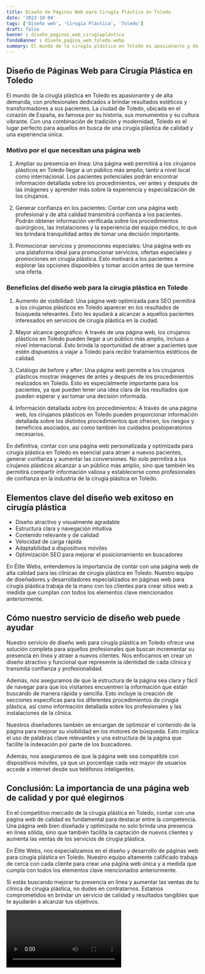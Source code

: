 ```yaml
---
title: Diseño de Páginas Web para Cirugía Plástica en Toledo
date: '2023-10-04'
tags: ['Diseño web', 'Cirugía Plástica', 'Toledo']
draft: false
banner : diseño_paginas_web_cirugíaplástica
fondoBanner : diseño_pagina_web_toledo.webp
summary: El mundo de la cirugía plástica en Toledo es apasionante y de alta demanda, con profesionales dedicados a brindar resultados estéticos y transformadores a sus pacientes. La ciudad de Toledo, ubicada en el corazón de España, es famosa por su historia, sus monumentos y su cultura vibrante. Con una combinación de tradición y modernidad, Toledo es el lugar perfecto para aquellos en busca de una cirugía plástica de calidad y una experiencia única.
---
```


## Diseño de Páginas Web para Cirugía Plástica en Toledo

El mundo de la cirugía plástica en Toledo es apasionante y de alta demanda, con profesionales dedicados a brindar resultados estéticos y transformadores a sus pacientes. La ciudad de Toledo, ubicada en el corazón de España, es famosa por su historia, sus monumentos y su cultura vibrante. Con una combinación de tradición y modernidad, Toledo es el lugar perfecto para aquellos en busca de una cirugía plástica de calidad y una experiencia única.

### Motivo por el que necesitan una página web

1. Ampliar su presencia en línea: Una página web permitirá a los cirujanos plásticos en Toledo llegar a un público más amplio, tanto a nivel local como internacional. Los pacientes potenciales podrán encontrar información detallada sobre los procedimientos, ver antes y después de las imágenes y aprender más sobre la experiencia y especialización de los cirujanos.

2. Generar confianza en los pacientes: Contar con una página web profesional y de alta calidad transmitirá confianza a los pacientes. Podrán obtener información verificada sobre los procedimientos quirúrgicos, las instalaciones y la experiencia del equipo médico, lo que les brindará tranquilidad antes de tomar una decisión importante.

3. Promocionar servicios y promociones especiales: Una página web es una plataforma ideal para promocionar servicios, ofertas especiales y promociones en cirugía plástica. Esto motivará a los pacientes a explorar las opciones disponibles y tomar acción antes de que termine una oferta.

### Beneficios del diseño web para la cirugía plástica en Toledo

1. Aumento de visibilidad: Una página web optimizada para SEO permitirá a los cirujanos plásticos en Toledo aparecer en los resultados de búsqueda relevantes. Esto les ayudará a alcanzar a aquellos pacientes interesados ​​en servicios de cirugía plástica en la ciudad.

2. Mayor alcance geográfico: A través de una página web, los cirujanos plásticos en Toledo pueden llegar a un público más amplio, incluso a nivel internacional. Esto brinda la oportunidad de atraer a pacientes que estén dispuestos a viajar a Toledo para recibir tratamientos estéticos de calidad.

3. Catálogo de before y after: Una página web permite a los cirujanos plásticos mostrar imágenes de antes y después de los procedimientos realizados en Toledo. Esto es especialmente importante para los pacientes, ya que pueden tener una idea clara de los resultados que pueden esperar y así tomar una decisión informada.

4. Información detallada sobre los procedimientos: A través de una página web, los cirujanos plásticos en Toledo pueden proporcionar información detallada sobre los distintos procedimientos que ofrecen, los riesgos y beneficios asociados, así como también los cuidados postoperatorios necesarios.

En definitiva, contar con una página web personalizada y optimizada para cirugía plástica en Toledo es esencial para atraer a nuevos pacientes, generar confianza y aumentar las conversiones. No solo permitirá a los cirujanos plásticos alcanzar a un público más amplio, sino que también les permitirá compartir información valiosa y establecerse como profesionales de confianza en la industria de la cirugía plástica en Toledo.

<GifSeo />

<Cta />

## Elementos clave del diseño web exitoso en cirugía plástica

- Diseño atractivo y visualmente agradable
- Estructura clara y navegación intuitiva
- Contenido relevante y de calidad
- Velocidad de carga rápida
- Adaptabilidad a dispositivos móviles
- Optimización SEO para mejorar el posicionamiento en buscadores

En Élite Webs, entendemos la importancia de contar con una página web de alta calidad para las clínicas de cirugía plástica en Toledo. Nuestro equipo de diseñadores y desarrolladores especializados en páginas web para cirugía plástica trabaja de la mano con los clientes para crear sitios web a medida que cumplan con todos los elementos clave mencionados anteriormente.

## Cómo nuestro servicio de diseño web puede ayudar

Nuestro servicio de diseño web para cirugía plástica en Toledo ofrece una solución completa para aquellos profesionales que buscan incrementar su presencia en línea y atraer a nuevos clientes. Nos enfocamos en crear un diseño atractivo y funcional que represente la identidad de cada clínica y transmita confianza y profesionalidad.

Además, nos aseguramos de que la estructura de la página sea clara y fácil de navegar para que los visitantes encuentren la información que están buscando de manera rápida y sencilla. Esto incluye la creación de secciones específicas para los diferentes procedimientos de cirugía plástica, así como información detallada sobre los profesionales y las instalaciones de la clínica.

Nuestros diseñadores también se encargan de optimizar el contenido de la página para mejorar su visibilidad en los motores de búsqueda. Esto implica el uso de palabras clave relevantes y una estructura de la página que facilite la indexación por parte de los buscadores.

Además, nos aseguramos de que la página web sea compatible con dispositivos móviles, ya que un porcentaje cada vez mayor de usuarios accede a internet desde sus teléfonos inteligentes.

## Conclusión: La importancia de una página web de calidad y por qué elegirnos

En el competitivo mercado de la cirugía plástica en Toledo, contar con una página web de calidad es fundamental para destacar entre la competencia. Una página web bien diseñada y optimizada no solo brinda una presencia en línea sólida, sino que también facilita la captación de nuevos clientes y aumenta las ventas de los servicios de cirugía plástica.

En Élite Webs, nos especializamos en el diseño y desarrollo de páginas web para cirugía plástica en Toledo. Nuestro equipo altamente calificado trabaja de cerca con cada cliente para crear una página web única y a medida que cumpla con todos los elementos clave mencionados anteriormente.

Si estás buscando mejorar tu presencia en línea y aumentar las ventas de tu clínica de cirugía plástica, no dudes en contratarnos. Estamos comprometidos en brindar un servicio de calidad y resultados tangibles que te ayudarán a alcanzar tus objetivos.

<Video />

<CtaBot job='Cirugía Plástica' city='Toledo'/>

<Gmaps query='Toledo+españa+maps' />